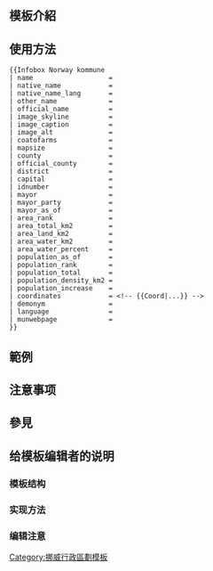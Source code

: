 <includeonly><!-- 在這裡加入模板的保護標識 --></includeonly><noinclude>{{template doc page viewed directly}}</noinclude>
<!-- 在本行下編輯模板說明 -->
== 模板介紹 ==

== 使用方法 ==
<pre style="overflow:auto">
{{Infobox Norway kommune
| name                   =
| native_name            =
| native_name_lang       = 
| other_name             =
| official_name          =
| image_skyline          =
| image_caption          =
| image_alt              =
| coatofarms             =
| mapsize                =
| county                 =
| official_county        =
| district               =
| capital                =
| idnumber               =
| mayor                  =
| mayor_party            =
| mayor_as_of            =
| area_rank              =
| area_total_km2         =
| area_land_km2          =
| area_water_km2         =
| area_water_percent     =
| population_as_of       =
| population_rank        =
| population_total       =
| population_density_km2 =
| population_increase    =
| coordinates            = <!-- {{Coord|...}} -->
| demonym                = 
| language               =
| munwebpage             = 
}}
</pre>

== 範例 ==

== 注意事项 ==

== 參見 ==

== 给模板编辑者的说明 ==
=== 模板结构 ===
=== 实现方法 ===
=== 编辑注意 ===

<includeonly>
<!-- 本行下加入模板的分類 -->
[[Category:挪威行政區劃模板]]
</includeonly>